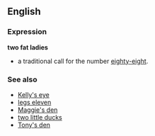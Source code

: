 ==English==
===Expression===
'''two fat ladies'''

*{{bingo}} a traditional call for the number [[88|eighty-eight]].

===See also===
*[[Kelly's eye]]
*[[legs eleven]]
*[[Maggie's den]]
*[[two little ducks]]
*[[Tony's den]]